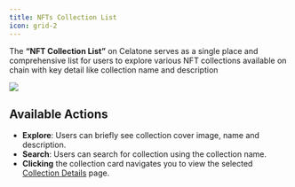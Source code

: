 ```yaml
---
title: NFTs Collection List
icon: grid-2
---
```


The **“NFT Collection List”** on Celatone serves as a single place and comprehensive list for users to explore various NFT collections available on chain with key detail like collection name and description

<Frame>
    <img src="/images/user-docs/move/nft/nft-collection-list.jpg" />
</Frame>


## Available Actions

- **Explore**: Users can briefly see collection cover image, name and description.
- **Search**: Users can search for collection using the collection name.
- **Clicking** the collection card navigates you to view the selected [Collection Details](https://docs.alleslabs.com/user-guide/move/nft/collection-list) page.